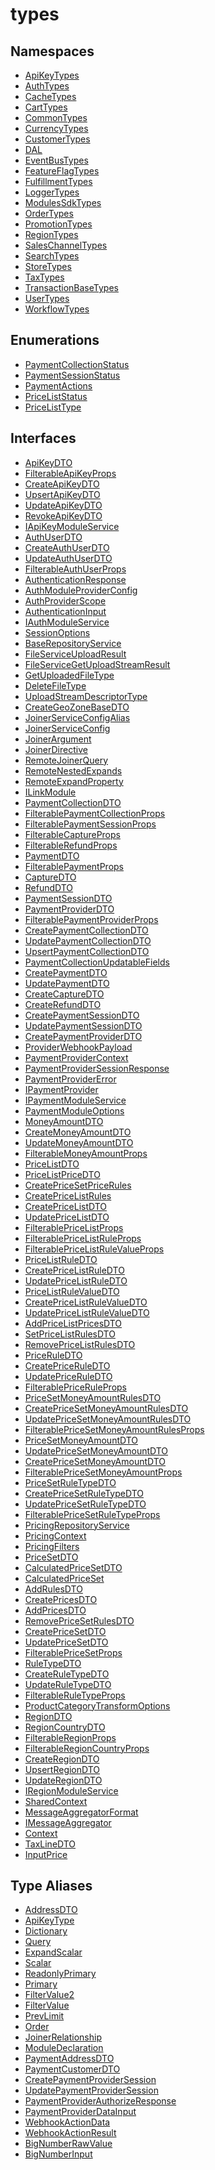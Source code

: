 
# types

## Namespaces

- [ApiKeyTypes](../types/types.ApiKeyTypes.mdx)
- [AuthTypes](../types/types.AuthTypes.mdx)
- [CacheTypes](../types/types.CacheTypes.mdx)
- [CartTypes](../types/types.CartTypes.mdx)
- [CommonTypes](../types/types.CommonTypes.mdx)
- [CurrencyTypes](../types/types.CurrencyTypes.mdx)
- [CustomerTypes](../types/types.CustomerTypes.mdx)
- [DAL](../types/types.DAL.mdx)
- [EventBusTypes](../types/types.EventBusTypes.mdx)
- [FeatureFlagTypes](../types/types.FeatureFlagTypes.mdx)
- [FulfillmentTypes](../types/types.FulfillmentTypes.mdx)
- [LoggerTypes](../types/types.LoggerTypes.mdx)
- [ModulesSdkTypes](../types/types.ModulesSdkTypes.mdx)
- [OrderTypes](../types/types.OrderTypes.mdx)
- [PromotionTypes](../types/types.PromotionTypes.mdx)
- [RegionTypes](../types/types.RegionTypes.mdx)
- [SalesChannelTypes](../types/types.SalesChannelTypes.mdx)
- [SearchTypes](../types/types.SearchTypes.mdx)
- [StoreTypes](../types/types.StoreTypes.mdx)
- [TaxTypes](../types/types.TaxTypes.mdx)
- [TransactionBaseTypes](../types/types.TransactionBaseTypes.mdx)
- [UserTypes](../types/types.UserTypes.mdx)
- [WorkflowTypes](../types/types.WorkflowTypes.mdx)

## Enumerations

- [PaymentCollectionStatus](../types/enums/types.PaymentCollectionStatus.mdx)
- [PaymentSessionStatus](../types/enums/types.PaymentSessionStatus.mdx)
- [PaymentActions](../types/enums/types.PaymentActions.mdx)
- [PriceListStatus](../types/enums/types.PriceListStatus.mdx)
- [PriceListType](../types/enums/types.PriceListType.mdx)

## Interfaces

- [ApiKeyDTO](../types/interfaces/types.ApiKeyDTO.mdx)
- [FilterableApiKeyProps](../types/interfaces/types.FilterableApiKeyProps.mdx)
- [CreateApiKeyDTO](../types/interfaces/types.CreateApiKeyDTO.mdx)
- [UpsertApiKeyDTO](../types/interfaces/types.UpsertApiKeyDTO.mdx)
- [UpdateApiKeyDTO](../types/interfaces/types.UpdateApiKeyDTO.mdx)
- [RevokeApiKeyDTO](../types/interfaces/types.RevokeApiKeyDTO.mdx)
- [IApiKeyModuleService](../types/interfaces/types.IApiKeyModuleService.mdx)
- [AuthUserDTO](../types/interfaces/types.AuthUserDTO.mdx)
- [CreateAuthUserDTO](../types/interfaces/types.CreateAuthUserDTO.mdx)
- [UpdateAuthUserDTO](../types/interfaces/types.UpdateAuthUserDTO.mdx)
- [FilterableAuthUserProps](../types/interfaces/types.FilterableAuthUserProps.mdx)
- [AuthenticationResponse](../types/interfaces/types.AuthenticationResponse.mdx)
- [AuthModuleProviderConfig](../types/interfaces/types.AuthModuleProviderConfig.mdx)
- [AuthProviderScope](../types/interfaces/types.AuthProviderScope.mdx)
- [AuthenticationInput](../types/interfaces/types.AuthenticationInput.mdx)
- [IAuthModuleService](../types/interfaces/types.IAuthModuleService.mdx)
- [SessionOptions](../types/interfaces/types.SessionOptions.mdx)
- [BaseRepositoryService](../types/interfaces/types.BaseRepositoryService.mdx)
- [FileServiceUploadResult](../types/interfaces/types.FileServiceUploadResult.mdx)
- [FileServiceGetUploadStreamResult](../types/interfaces/types.FileServiceGetUploadStreamResult.mdx)
- [GetUploadedFileType](../types/interfaces/types.GetUploadedFileType.mdx)
- [DeleteFileType](../types/interfaces/types.DeleteFileType.mdx)
- [UploadStreamDescriptorType](../types/interfaces/types.UploadStreamDescriptorType.mdx)
- [CreateGeoZoneBaseDTO](../types/interfaces/types.CreateGeoZoneBaseDTO.mdx)
- [JoinerServiceConfigAlias](../types/interfaces/types.JoinerServiceConfigAlias.mdx)
- [JoinerServiceConfig](../types/interfaces/types.JoinerServiceConfig.mdx)
- [JoinerArgument](../types/interfaces/types.JoinerArgument.mdx)
- [JoinerDirective](../types/interfaces/types.JoinerDirective.mdx)
- [RemoteJoinerQuery](../types/interfaces/types.RemoteJoinerQuery.mdx)
- [RemoteNestedExpands](../types/interfaces/types.RemoteNestedExpands.mdx)
- [RemoteExpandProperty](../types/interfaces/types.RemoteExpandProperty.mdx)
- [ILinkModule](../types/interfaces/types.ILinkModule.mdx)
- [PaymentCollectionDTO](../types/interfaces/types.PaymentCollectionDTO.mdx)
- [FilterablePaymentCollectionProps](../types/interfaces/types.FilterablePaymentCollectionProps.mdx)
- [FilterablePaymentSessionProps](../types/interfaces/types.FilterablePaymentSessionProps.mdx)
- [FilterableCaptureProps](../types/interfaces/types.FilterableCaptureProps.mdx)
- [FilterableRefundProps](../types/interfaces/types.FilterableRefundProps.mdx)
- [PaymentDTO](../types/interfaces/types.PaymentDTO.mdx)
- [FilterablePaymentProps](../types/interfaces/types.FilterablePaymentProps.mdx)
- [CaptureDTO](../types/interfaces/types.CaptureDTO.mdx)
- [RefundDTO](../types/interfaces/types.RefundDTO.mdx)
- [PaymentSessionDTO](../types/interfaces/types.PaymentSessionDTO.mdx)
- [PaymentProviderDTO](../types/interfaces/types.PaymentProviderDTO.mdx)
- [FilterablePaymentProviderProps](../types/interfaces/types.FilterablePaymentProviderProps.mdx)
- [CreatePaymentCollectionDTO](../types/interfaces/types.CreatePaymentCollectionDTO.mdx)
- [UpdatePaymentCollectionDTO](../types/interfaces/types.UpdatePaymentCollectionDTO.mdx)
- [UpsertPaymentCollectionDTO](../types/interfaces/types.UpsertPaymentCollectionDTO.mdx)
- [PaymentCollectionUpdatableFields](../types/interfaces/types.PaymentCollectionUpdatableFields.mdx)
- [CreatePaymentDTO](../types/interfaces/types.CreatePaymentDTO.mdx)
- [UpdatePaymentDTO](../types/interfaces/types.UpdatePaymentDTO.mdx)
- [CreateCaptureDTO](../types/interfaces/types.CreateCaptureDTO.mdx)
- [CreateRefundDTO](../types/interfaces/types.CreateRefundDTO.mdx)
- [CreatePaymentSessionDTO](../types/interfaces/types.CreatePaymentSessionDTO.mdx)
- [UpdatePaymentSessionDTO](../types/interfaces/types.UpdatePaymentSessionDTO.mdx)
- [CreatePaymentProviderDTO](../types/interfaces/types.CreatePaymentProviderDTO.mdx)
- [ProviderWebhookPayload](../types/interfaces/types.ProviderWebhookPayload.mdx)
- [PaymentProviderContext](../types/interfaces/types.PaymentProviderContext.mdx)
- [PaymentProviderSessionResponse](../types/interfaces/types.PaymentProviderSessionResponse.mdx)
- [PaymentProviderError](../types/interfaces/types.PaymentProviderError.mdx)
- [IPaymentProvider](../types/interfaces/types.IPaymentProvider.mdx)
- [IPaymentModuleService](../types/interfaces/types.IPaymentModuleService.mdx)
- [PaymentModuleOptions](../types/interfaces/types.PaymentModuleOptions.mdx)
- [MoneyAmountDTO](../types/interfaces/types.MoneyAmountDTO.mdx)
- [CreateMoneyAmountDTO](../types/interfaces/types.CreateMoneyAmountDTO.mdx)
- [UpdateMoneyAmountDTO](../types/interfaces/types.UpdateMoneyAmountDTO.mdx)
- [FilterableMoneyAmountProps](../types/interfaces/types.FilterableMoneyAmountProps.mdx)
- [PriceListDTO](../types/interfaces/types.PriceListDTO.mdx)
- [PriceListPriceDTO](../types/interfaces/types.PriceListPriceDTO.mdx)
- [CreatePriceSetPriceRules](../types/interfaces/types.CreatePriceSetPriceRules.mdx)
- [CreatePriceListRules](../types/interfaces/types.CreatePriceListRules.mdx)
- [CreatePriceListDTO](../types/interfaces/types.CreatePriceListDTO.mdx)
- [UpdatePriceListDTO](../types/interfaces/types.UpdatePriceListDTO.mdx)
- [FilterablePriceListProps](../types/interfaces/types.FilterablePriceListProps.mdx)
- [FilterablePriceListRuleProps](../types/interfaces/types.FilterablePriceListRuleProps.mdx)
- [FilterablePriceListRuleValueProps](../types/interfaces/types.FilterablePriceListRuleValueProps.mdx)
- [PriceListRuleDTO](../types/interfaces/types.PriceListRuleDTO.mdx)
- [CreatePriceListRuleDTO](../types/interfaces/types.CreatePriceListRuleDTO.mdx)
- [UpdatePriceListRuleDTO](../types/interfaces/types.UpdatePriceListRuleDTO.mdx)
- [PriceListRuleValueDTO](../types/interfaces/types.PriceListRuleValueDTO.mdx)
- [CreatePriceListRuleValueDTO](../types/interfaces/types.CreatePriceListRuleValueDTO.mdx)
- [UpdatePriceListRuleValueDTO](../types/interfaces/types.UpdatePriceListRuleValueDTO.mdx)
- [AddPriceListPricesDTO](../types/interfaces/types.AddPriceListPricesDTO.mdx)
- [SetPriceListRulesDTO](../types/interfaces/types.SetPriceListRulesDTO.mdx)
- [RemovePriceListRulesDTO](../types/interfaces/types.RemovePriceListRulesDTO.mdx)
- [PriceRuleDTO](../types/interfaces/types.PriceRuleDTO.mdx)
- [CreatePriceRuleDTO](../types/interfaces/types.CreatePriceRuleDTO.mdx)
- [UpdatePriceRuleDTO](../types/interfaces/types.UpdatePriceRuleDTO.mdx)
- [FilterablePriceRuleProps](../types/interfaces/types.FilterablePriceRuleProps.mdx)
- [PriceSetMoneyAmountRulesDTO](../types/interfaces/types.PriceSetMoneyAmountRulesDTO.mdx)
- [CreatePriceSetMoneyAmountRulesDTO](../types/interfaces/types.CreatePriceSetMoneyAmountRulesDTO.mdx)
- [UpdatePriceSetMoneyAmountRulesDTO](../types/interfaces/types.UpdatePriceSetMoneyAmountRulesDTO.mdx)
- [FilterablePriceSetMoneyAmountRulesProps](../types/interfaces/types.FilterablePriceSetMoneyAmountRulesProps.mdx)
- [PriceSetMoneyAmountDTO](../types/interfaces/types.PriceSetMoneyAmountDTO.mdx)
- [UpdatePriceSetMoneyAmountDTO](../types/interfaces/types.UpdatePriceSetMoneyAmountDTO.mdx)
- [CreatePriceSetMoneyAmountDTO](../types/interfaces/types.CreatePriceSetMoneyAmountDTO.mdx)
- [FilterablePriceSetMoneyAmountProps](../types/interfaces/types.FilterablePriceSetMoneyAmountProps.mdx)
- [PriceSetRuleTypeDTO](../types/interfaces/types.PriceSetRuleTypeDTO.mdx)
- [CreatePriceSetRuleTypeDTO](../types/interfaces/types.CreatePriceSetRuleTypeDTO.mdx)
- [UpdatePriceSetRuleTypeDTO](../types/interfaces/types.UpdatePriceSetRuleTypeDTO.mdx)
- [FilterablePriceSetRuleTypeProps](../types/interfaces/types.FilterablePriceSetRuleTypeProps.mdx)
- [PricingRepositoryService](../types/interfaces/types.PricingRepositoryService.mdx)
- [PricingContext](../types/interfaces/types.PricingContext.mdx)
- [PricingFilters](../types/interfaces/types.PricingFilters.mdx)
- [PriceSetDTO](../types/interfaces/types.PriceSetDTO.mdx)
- [CalculatedPriceSetDTO](../types/interfaces/types.CalculatedPriceSetDTO.mdx)
- [CalculatedPriceSet](../types/interfaces/types.CalculatedPriceSet.mdx)
- [AddRulesDTO](../types/interfaces/types.AddRulesDTO.mdx)
- [CreatePricesDTO](../types/interfaces/types.CreatePricesDTO.mdx)
- [AddPricesDTO](../types/interfaces/types.AddPricesDTO.mdx)
- [RemovePriceSetRulesDTO](../types/interfaces/types.RemovePriceSetRulesDTO.mdx)
- [CreatePriceSetDTO](../types/interfaces/types.CreatePriceSetDTO.mdx)
- [UpdatePriceSetDTO](../types/interfaces/types.UpdatePriceSetDTO.mdx)
- [FilterablePriceSetProps](../types/interfaces/types.FilterablePriceSetProps.mdx)
- [RuleTypeDTO](../types/interfaces/types.RuleTypeDTO.mdx)
- [CreateRuleTypeDTO](../types/interfaces/types.CreateRuleTypeDTO.mdx)
- [UpdateRuleTypeDTO](../types/interfaces/types.UpdateRuleTypeDTO.mdx)
- [FilterableRuleTypeProps](../types/interfaces/types.FilterableRuleTypeProps.mdx)
- [ProductCategoryTransformOptions](../types/interfaces/types.ProductCategoryTransformOptions.mdx)
- [RegionDTO](../types/interfaces/types.RegionDTO.mdx)
- [RegionCountryDTO](../types/interfaces/types.RegionCountryDTO.mdx)
- [FilterableRegionProps](../types/interfaces/types.FilterableRegionProps.mdx)
- [FilterableRegionCountryProps](../types/interfaces/types.FilterableRegionCountryProps.mdx)
- [CreateRegionDTO](../types/interfaces/types.CreateRegionDTO.mdx)
- [UpsertRegionDTO](../types/interfaces/types.UpsertRegionDTO.mdx)
- [UpdateRegionDTO](../types/interfaces/types.UpdateRegionDTO.mdx)
- [IRegionModuleService](../types/interfaces/types.IRegionModuleService.mdx)
- [SharedContext](../types/interfaces/types.SharedContext.mdx)
- [MessageAggregatorFormat](../types/interfaces/types.MessageAggregatorFormat.mdx)
- [IMessageAggregator](../types/interfaces/types.IMessageAggregator.mdx)
- [Context](../types/interfaces/types.Context.mdx)
- [TaxLineDTO](../types/interfaces/types.TaxLineDTO.mdx)
- [InputPrice](../types/interfaces/types.InputPrice.mdx)

## Type Aliases

- [AddressDTO](../types/types/types.AddressDTO.mdx)
- [ApiKeyType](../types/types/types.ApiKeyType.mdx)
- [Dictionary](../types/types/types.Dictionary.mdx)
- [Query](../types/types/types.Query.mdx)
- [ExpandScalar](../types/types/types.ExpandScalar.mdx)
- [Scalar](../types/types/types.Scalar.mdx)
- [ReadonlyPrimary](../types/types/types.ReadonlyPrimary.mdx)
- [Primary](../types/types/types.Primary.mdx)
- [FilterValue2](../types/types/types.FilterValue2.mdx)
- [FilterValue](../types/types/types.FilterValue.mdx)
- [PrevLimit](../types/types/types.PrevLimit.mdx)
- [Order](../types/types/types.Order.mdx)
- [JoinerRelationship](../types/types/types.JoinerRelationship.mdx)
- [ModuleDeclaration](../types/types/types.ModuleDeclaration.mdx)
- [PaymentAddressDTO](../types/types/types.PaymentAddressDTO.mdx)
- [PaymentCustomerDTO](../types/types/types.PaymentCustomerDTO.mdx)
- [CreatePaymentProviderSession](../types/types/types.CreatePaymentProviderSession.mdx)
- [UpdatePaymentProviderSession](../types/types/types.UpdatePaymentProviderSession.mdx)
- [PaymentProviderAuthorizeResponse](../types/types/types.PaymentProviderAuthorizeResponse.mdx)
- [PaymentProviderDataInput](../types/types/types.PaymentProviderDataInput.mdx)
- [WebhookActionData](../types/types/types.WebhookActionData.mdx)
- [WebhookActionResult](../types/types/types.WebhookActionResult.mdx)
- [BigNumberRawValue](../types/types/types.BigNumberRawValue.mdx)
- [BigNumberInput](../types/types/types.BigNumberInput.mdx)
